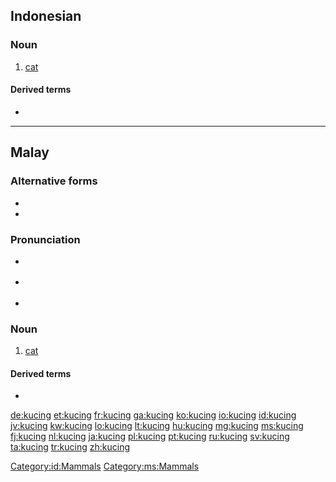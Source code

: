 ==Indonesian==
{{wikipedia|lang=id}}

===Noun===
{{head|id|noun}}

# [[cat]] {{gloss|domestic species}}

====Derived terms====
* {{l|id|kucing liar}}

[[Category:id:Cats| ]]
[[Category:id:Mammals]]

----

==Malay==
{{wikipedia|lang=ms}}

===Alternative forms===
* {{l|ms|kuching}}
* {{l|ms|Kuching}}

===Pronunciation===
* {{a|Johor-Selangor}} {{IPA|/kut͡ʃeŋ/|lang=ms}}
* {{a|Riau-Lingga}} {{IPA|/kut͡ʃɪŋ/|lang=ms}}
* {{rhymes|ut͡ʃeŋ|t͡ʃeŋ|eŋ|lang=ms}}

===Noun===
{{head|ms|noun}}

# [[cat]] {{gloss|domestic species}}

====Derived terms====
* {{l|ms|kucing liar}}

[[Category:ms:Cats| ]]
[[Category:ms:Mammals]]

[[de:kucing]]
[[et:kucing]]
[[fr:kucing]]
[[ga:kucing]]
[[ko:kucing]]
[[io:kucing]]
[[id:kucing]]
[[jv:kucing]]
[[kw:kucing]]
[[lo:kucing]]
[[lt:kucing]]
[[hu:kucing]]
[[mg:kucing]]
[[ms:kucing]]
[[fj:kucing]]
[[nl:kucing]]
[[ja:kucing]]
[[pl:kucing]]
[[pt:kucing]]
[[ru:kucing]]
[[sv:kucing]]
[[ta:kucing]]
[[tr:kucing]]
[[zh:kucing]]